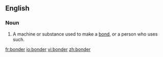 ==English==

===Noun===
{{en-noun}}

# A machine or substance used to make a [[bond]], or a person who uses such.

[[fr:bonder]]
[[io:bonder]]
[[vi:bonder]]
[[zh:bonder]]